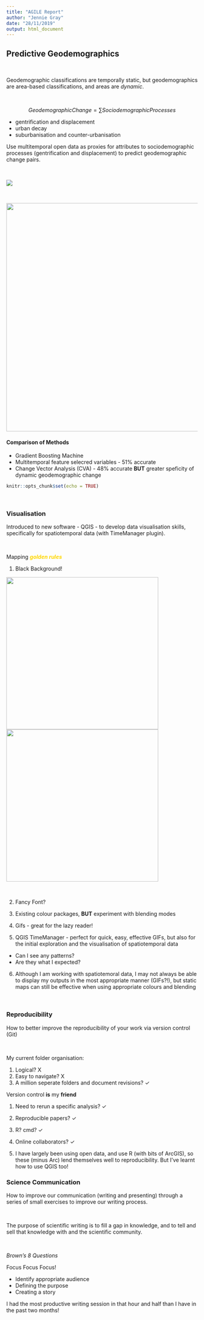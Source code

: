 ```yaml
---
title: "AGILE Report"
author: "Jennie Gray"
date: "28/11/2019"
output: html_document
---
```


## Predictive Geodemographics ##


&nbsp;

Geodemographic classifications are temporally static, but geodemographics are area-based classifications, and areas are *dynamic*. 

&nbsp;

$$ Geodemographic Change = ∑Sociodemographic Processes$$



- gentrification and displacement
- urban decay
- suburbanisation and counter-urbanisation 


Use multitemporal open data as proxies for attributes to sociodemographic processes (gentrification and displacement) to predict geodemographic change pairs. 



&nbsp;


![](method.png)



&nbsp;




<img src="ChangePairs.png" width="600">



#### Comparison of Methods
- Gradient Boosting Machine 
- Multitemporal feature selecred variables - 51% accurate
- Change Vector Analysis (CVA) - 48% accurate **BUT** greater speficity of dynamic geodemographic change




```r
knitr::opts_chunk$set(echo = TRUE)
```


&nbsp;


### Visualisation



Introduced to new software - QGIS - to develop data visualisation skills, specifically for spatiotemporal data (with TimeManager plugin).  


&nbsp;

Mapping <span style="color:gold"> **_golden rules_** </span>

1. Black Background! 

<img src="AngleTime.jpg" width="400">
<img src="MagTime.jpg" width="400">


&nbsp;

2. Fancy Font?

3. Existing colour packages, **BUT** experiment with blending modes

4. Gifs - great for the lazy reader!  

5. QGIS TimeManager - perfect for quick, easy, effective GIFs, but also for the initial exploration and the visualisation of spatiotemporal data

- Can I see any patterns?
- Are they what I expected?

6. Although I am working with spatiotemoral data, I may not always be able to display my outputs in the most appropriate manner (GIFs?!), but static maps can still be effective when using appropriate colours and blending 


&nbsp;




### Reproducibility



How to better improve the reproducibility of your work via version control (Git)

&nbsp;


My current folder organisation:

1. Logical? X
2. Easy to navigate? X
3. A million seperate folders and document revisions? ✓ 


Version control **is** my **friend**


1. Need to rerun a specific analysis? ✓ 
2. Reproducible papers? ✓
3. R? cmd? ✓
4. Online collaborators? ✓ 

5. I have largely been using open data, and use R (with bits of ArcGIS), so these (minus Arc) lend themselves well to reproducibility. But I've learnt how to use QGIS too! 

### Science Communication 


How to improve our communication (writing and presenting) through a series of small exercises to improve our writing process. 

&nbsp;

The purpose of scientific writing is to fill a gap in knowledge, and to tell and sell that knowledge with and the scientific community. 

&nbsp;

_Brown's 8 Questions_

Focus Focus Focus! 

- Identify appropriate audience 
- Defining the purpose 
- Creating a story 



I had the most productive writing session in that hour and half than I have in the past two months! 

